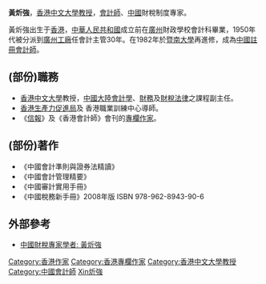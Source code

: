 '''黃炘強'''，[[香港|香港]][[香港中文大學|中文大學]][[教授|教授]]，[[會計師|會計師]]、[[中國|中國]]財稅制度專家。

黃炘強出生于[[香港|香港]]，[[中華人民共和國|中華人民共和國]]成立前在[[廣州|廣州]]財政學校會計科畢業，1950年代被分派到[[廣州|廣州]][[工廠|工廠]]任會計主管30年。在1982年於[[暨南大學|暨南大學]]再進修，成為[[中國|中國]][[註冊會計師|註冊會計師]]。

==(部份)職務==
* [[香港中文大學|香港中文大學]]教授，[[中國大陸|中國大陸]][[會計學|會計學]]、[[財務|財務]]及[[財稅|財稅]][[法律|法律]]之課程副主任。
* [[香港生產力促進局|香港生產力促進局]]及 香港職業訓練中心導師。 
* 《[[信報|信報]]》及《香港會計師》會刊的[[專欄作家|專欄作家]]。

==(部份)著作==
* 《中國會計準則與證券法精讀》
* 《中國會計管理精要》 
* 《中國審計實用手冊》
* 《中國稅務新手冊》2008年版 ISBN 978-962-8943-90-6

==外部參考==
* [http://www.recruitonline.com/central/full_article.jsp?lang=big5&category_issue=FRI&article_id=2943 中國財稅專家學者: 黃炘強]{{Dead link|date=2018年11月 |bot=InternetArchiveBot |fix-attempted=yes }}

{{HK-bio-stub}}

{{DEFAULTSORT:Wong黃炘強}}
[[Category:香港作家|Category:香港作家]]
[[Category:香港專欄作家|Category:香港專欄作家]]
[[Category:香港中文大學教授|Category:香港中文大學教授]]
[[Category:中國會計師|Category:中國會計師]]
[[Category:黃姓|Xin炘強]]